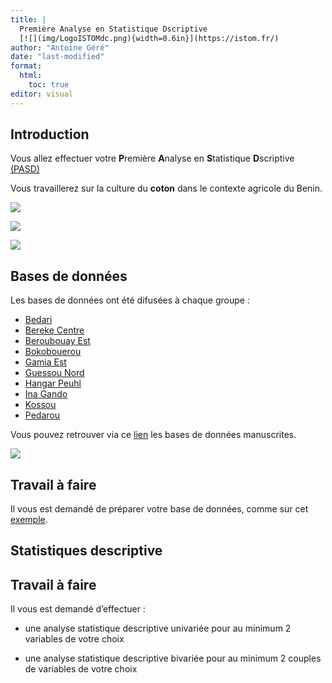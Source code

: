 ```yaml
---
title: |
  Première Analyse en Statistique Dscriptive    
  [![](img/LogoISTOMdc.png){width=0.6in}](https://istom.fr/) 
author: "Antoine Géré"
date: "last-modified"
format: 
  html:
    toc: true
editor: visual
---
```


## Introduction

Vous allez effectuer votre **P**remière **A**nalyse en **S**tatistique **D**scriptive [(PASD)](https://istom-my.sharepoint.com/:f:/g/personal/a_gere_istom_fr/EshYCnVCQdRAj57v68Sxko0B37j7rK8YNpPhJQlufF-uZA?e=05HV2K)

Vous travaillerez sur la culture du **coton** dans le contexte agricole du Benin.

:::::: {layout-ncol="3"}
<div>

![](img/coton.png)

</div>

<div>

![](img/benin.png)

</div>

::: {#third-column}
![](img/flag.png)
:::
::::::

## Bases de données

::::: {layout-ncol="2"}
<div>

Les bases de données ont été difusées à chaque groupe :

-   [Bedari]()
-   [Bereke Centre]()
-   [Beroubouay Est]()
-   [Bokobouerou]()
-   [Gamia Est]()
-   [Guessou Nord]()
-   [Hangar Peuhl]()
-   [Ina Gando]()
-   [Kossou]()
-   [Pedarou]()

Vous pouvez retrouver via ce [lien](https://istom-my.sharepoint.com/:f:/g/personal/a_gere_istom_fr/EhCXWWGMN49Mie3HlRxrUOUB12GYpl3NVF0gZBboWwz8MQ?e=kSwXvC) les bases de données manuscrites.

</div>

<div>

[![](img/carte_benin.jpg)](https://en.wikipedia.org/wiki/Benin)

</div>
:::::

::: callout-important
## Travail à faire
Il vous est demandé de préparer votre base de données, comme sur cet [exemple](https://istom-my.sharepoint.com/:x:/g/personal/a_gere_istom_fr/Eeld5c7RXQdOg8VjkRMpaQIB2SZUOmQhWwCiZscPNPHB1w?e=1LQK9d).
:::


## Statistiques descriptive

::: callout-important
## Travail à faire
Il vous est demandé d'effectuer :

- une analyse statistique descriptive univariée pour au minimum 2 variables de votre choix 

- une analyse statistique descriptive bivariée pour au minimum 2 couples de variables de votre choix
:::

